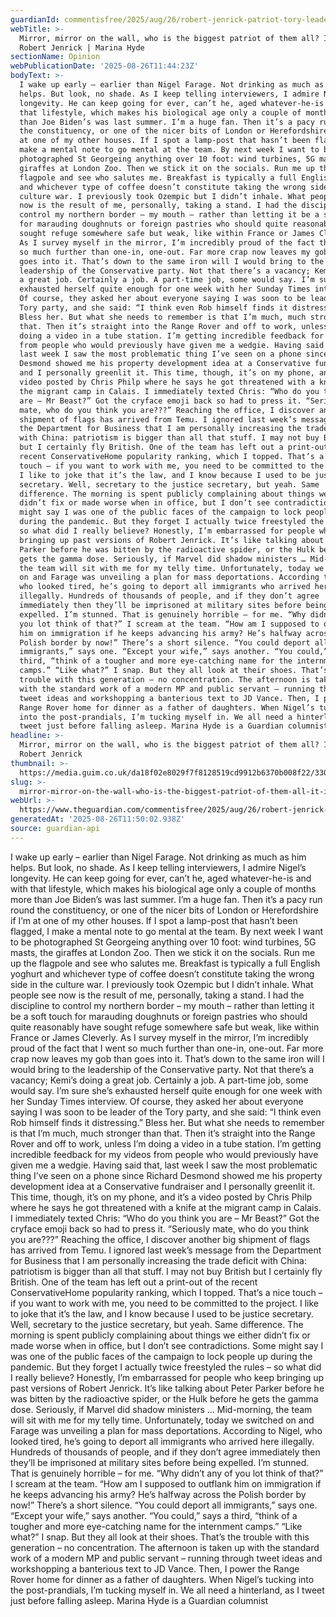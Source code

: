 ```yaml
---
guardianId: commentisfree/2025/aug/26/robert-jenrick-patriot-tory-leadership
webTitle: >-
  Mirror, mirror on the wall, who is the biggest patriot of them all? It is I,
  Robert Jenrick | Marina Hyde
sectionName: Opinion
webPublicationDate: '2025-08-26T11:44:23Z'
bodyText: >-
  I wake up early – earlier than Nigel Farage. Not drinking as much as him
  helps. But look, no shade. As I keep telling interviewers, I admire Nigel’s
  longevity. He can keep going for ever, can’t he, aged whatever-he-is and with
  that lifestyle, which makes his biological age only a couple of months more
  than Joe Biden’s was last summer. I’m a huge fan. Then it’s a pacy run round
  the constituency, or one of the nicer bits of London or Herefordshire if I’m
  at one of my other houses. If I spot a lamp-post that hasn’t been flagged, I
  make a mental note to go mental at the team. By next week I want to be
  photographed St Georgeing anything over 10 foot: wind turbines, 5G masts, the
  giraffes at London Zoo. Then we stick it on the socials. Run me up the
  flagpole and see who salutes me. Breakfast is typically a full English yoghurt
  and whichever type of coffee doesn’t constitute taking the wrong side in the
  culture war. I previously took Ozempic but I didn’t inhale. What people see
  now is the result of me, personally, taking a stand. I had the discipline to
  control my northern border – my mouth – rather than letting it be a soft touch
  for marauding doughnuts or foreign pastries who should quite reasonably have
  sought refuge somewhere safe but weak, like within France or James Cleverly.
  As I survey myself in the mirror, I’m incredibly proud of the fact that I went
  so much further than one-in, one-out. Far more crap now leaves my gob than
  goes into it. That’s down to the same iron will I would bring to the
  leadership of the Conservative party. Not that there’s a vacancy; Kemi’s doing
  a great job. Certainly a job. A part-time job, some would say. I’m sure she’s
  exhausted herself quite enough for one week with her Sunday Times interview.
  Of course, they asked her about everyone saying I was soon to be leader of the
  Tory party, and she said: “I think even Rob himself finds it distressing.”
  Bless her. But what she needs to remember is that I’m much, much stronger than
  that. Then it’s straight into the Range Rover and off to work, unless I’m
  doing a video in a tube station. I’m getting incredible feedback for my videos
  from people who would previously have given me a wedgie. Having said that,
  last week I saw the most problematic thing I’ve seen on a phone since Richard
  Desmond showed me his property development idea at a Conservative fundraiser
  and I personally greenlit it. This time, though, it’s on my phone, and it’s a
  video posted by Chris Philp where he says he got threatened with a knife at
  the migrant camp in Calais. I immediately texted Chris: “Who do you think you
  are – Mr Beast?” Got the cryface emoji back so had to press it. “Seriously
  mate, who do you think you are???” Reaching the office, I discover another big
  shipment of flags has arrived from Temu. I ignored last week’s message from
  the Department for Business that I am personally increasing the trade deficit
  with China: patriotism is bigger than all that stuff. I may not buy British
  but I certainly fly British. One of the team has left out a print-out of the
  recent ConservativeHome popularity ranking, which I topped. That’s a nice
  touch – if you want to work with me, you need to be committed to the project.
  I like to joke that it’s the law, and I know because I used to be justice
  secretary. Well, secretary to the justice secretary, but yeah. Same
  difference. The morning is spent publicly complaining about things we either
  didn’t fix or made worse when in office, but I don’t see contradictions. Some
  might say I was one of the public faces of the campaign to lock people up
  during the pandemic. But they forget I actually twice freestyled the rules –
  so what did I really believe? Honestly, I’m embarrassed for people who keep
  bringing up past versions of Robert Jenrick. It’s like talking about Peter
  Parker before he was bitten by the radioactive spider, or the Hulk before he
  gets the gamma dose. Seriously, if Marvel did shadow ministers … Mid-morning,
  the team will sit with me for my telly time. Unfortunately, today we switched
  on and Farage was unveiling a plan for mass deportations. According to Nigel,
  who looked tired, he’s going to deport all immigrants who arrived here
  illegally. Hundreds of thousands of people, and if they don’t agree
  immediately then they’ll be imprisoned at military sites before being
  expelled. I’m stunned. That is genuinely horrible – for me. “Why didn’t any of
  you lot think of that?” I scream at the team. “How am I supposed to outflank
  him on immigration if he keeps advancing his army? He’s halfway across the
  Polish border by now!” There’s a short silence. “You could deport all
  immigrants,” says one. “Except your wife,” says another. “You could,” says a
  third, “think of a tougher and more eye-catching name for the internment
  camps.” “Like what?” I snap. But they all look at their shoes. That’s the
  trouble with this generation – no concentration. The afternoon is taken up
  with the standard work of a modern MP and public servant – running through
  tweet ideas and workshopping a banterious text to JD Vance. Then, I power the
  Range Rover home for dinner as a father of daughters. When Nigel’s tucking
  into the post-prandials, I’m tucking myself in. We all need a hinterland, as I
  tweet just before falling asleep. Marina Hyde is a Guardian columnist
headline: >-
  Mirror, mirror on the wall, who is the biggest patriot of them all? It is I,
  Robert Jenrick
thumbnail: >-
  https://media.guim.co.uk/da18f02e8029f7f8128519cd9912b6370b008f22/330_0_3303_2644/500.jpg
slug: >-
  mirror-mirror-on-the-wall-who-is-the-biggest-patriot-of-them-all-it-is-i-robert-jenrick-or-marina-hyde
webUrl: >-
  https://www.theguardian.com/commentisfree/2025/aug/26/robert-jenrick-patriot-tory-leadership
generatedAt: '2025-08-26T11:50:02.938Z'
source: guardian-api
---
```

I wake up early – earlier than Nigel Farage. Not drinking as much as him helps. But look, no shade. As I keep telling interviewers, I admire Nigel’s longevity. He can keep going for ever, can’t he, aged whatever-he-is and with that lifestyle, which makes his biological age only a couple of months more than Joe Biden’s was last summer. I’m a huge fan. Then it’s a pacy run round the constituency, or one of the nicer bits of London or Herefordshire if I’m at one of my other houses. If I spot a lamp-post that hasn’t been flagged, I make a mental note to go mental at the team. By next week I want to be photographed St Georgeing anything over 10 foot: wind turbines, 5G masts, the giraffes at London Zoo. Then we stick it on the socials. Run me up the flagpole and see who salutes me. Breakfast is typically a full English yoghurt and whichever type of coffee doesn’t constitute taking the wrong side in the culture war. I previously took Ozempic but I didn’t inhale. What people see now is the result of me, personally, taking a stand. I had the discipline to control my northern border – my mouth – rather than letting it be a soft touch for marauding doughnuts or foreign pastries who should quite reasonably have sought refuge somewhere safe but weak, like within France or James Cleverly. As I survey myself in the mirror, I’m incredibly proud of the fact that I went so much further than one-in, one-out. Far more crap now leaves my gob than goes into it. That’s down to the same iron will I would bring to the leadership of the Conservative party. Not that there’s a vacancy; Kemi’s doing a great job. Certainly a job. A part-time job, some would say. I’m sure she’s exhausted herself quite enough for one week with her Sunday Times interview. Of course, they asked her about everyone saying I was soon to be leader of the Tory party, and she said: “I think even Rob himself finds it distressing.” Bless her. But what she needs to remember is that I’m much, much stronger than that. Then it’s straight into the Range Rover and off to work, unless I’m doing a video in a tube station. I’m getting incredible feedback for my videos from people who would previously have given me a wedgie. Having said that, last week I saw the most problematic thing I’ve seen on a phone since Richard Desmond showed me his property development idea at a Conservative fundraiser and I personally greenlit it. This time, though, it’s on my phone, and it’s a video posted by Chris Philp where he says he got threatened with a knife at the migrant camp in Calais. I immediately texted Chris: “Who do you think you are – Mr Beast?” Got the cryface emoji back so had to press it. “Seriously mate, who do you think you are???” Reaching the office, I discover another big shipment of flags has arrived from Temu. I ignored last week’s message from the Department for Business that I am personally increasing the trade deficit with China: patriotism is bigger than all that stuff. I may not buy British but I certainly fly British. One of the team has left out a print-out of the recent ConservativeHome popularity ranking, which I topped. That’s a nice touch – if you want to work with me, you need to be committed to the project. I like to joke that it’s the law, and I know because I used to be justice secretary. Well, secretary to the justice secretary, but yeah. Same difference. The morning is spent publicly complaining about things we either didn’t fix or made worse when in office, but I don’t see contradictions. Some might say I was one of the public faces of the campaign to lock people up during the pandemic. But they forget I actually twice freestyled the rules – so what did I really believe? Honestly, I’m embarrassed for people who keep bringing up past versions of Robert Jenrick. It’s like talking about Peter Parker before he was bitten by the radioactive spider, or the Hulk before he gets the gamma dose. Seriously, if Marvel did shadow ministers … Mid-morning, the team will sit with me for my telly time. Unfortunately, today we switched on and Farage was unveiling a plan for mass deportations. According to Nigel, who looked tired, he’s going to deport all immigrants who arrived here illegally. Hundreds of thousands of people, and if they don’t agree immediately then they’ll be imprisoned at military sites before being expelled. I’m stunned. That is genuinely horrible – for me. “Why didn’t any of you lot think of that?” I scream at the team. “How am I supposed to outflank him on immigration if he keeps advancing his army? He’s halfway across the Polish border by now!” There’s a short silence. “You could deport all immigrants,” says one. “Except your wife,” says another. “You could,” says a third, “think of a tougher and more eye-catching name for the internment camps.” “Like what?” I snap. But they all look at their shoes. That’s the trouble with this generation – no concentration. The afternoon is taken up with the standard work of a modern MP and public servant – running through tweet ideas and workshopping a banterious text to JD Vance. Then, I power the Range Rover home for dinner as a father of daughters. When Nigel’s tucking into the post-prandials, I’m tucking myself in. We all need a hinterland, as I tweet just before falling asleep. Marina Hyde is a Guardian columnist
